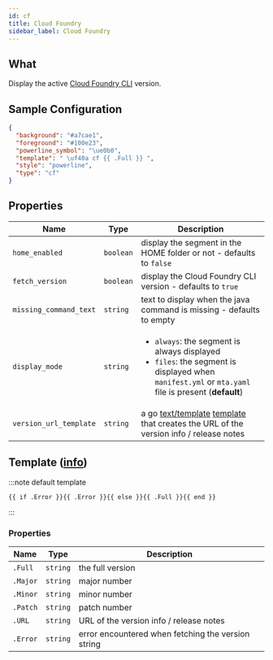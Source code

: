 ```yaml
---
id: cf
title: Cloud Foundry
sidebar_label: Cloud Foundry
---
```


## What

Display the active [Cloud Foundry CLI][cloud-foundry] version.

## Sample Configuration

```json
{
  "background": "#a7cae1",
  "foreground": "#100e23",
  "powerline_symbol": "\ue0b0",
  "template": " \uf40a cf {{ .Full }} ",
  "style": "powerline",
  "type": "cf"
}
```

## Properties

| Name                   | Type      | Description                                                                                                                                                           |
| ---------------------- | --------- | --------------------------------------------------------------------------------------------------------------------------------------------------------------------- |
| `home_enabled`         | `boolean` | display the segment in the HOME folder or not - defaults to `false`                                                                                                   |
| `fetch_version`        | `boolean` | display the Cloud Foundry CLI version - defaults to `true`                                                                                                            |
| `missing_command_text` | `string`  | text to display when the java command is missing - defaults to empty                                                                                                  |
| `display_mode`         | `string`  | <ul><li>`always`: the segment is always displayed</li><li>`files`: the segment is displayed when `manifest.yml` or `mta.yaml` file is present (**default**)</li></ul> |
| `version_url_template` | `string`  | a go [text/template][go-text-template] [template][templates] that creates the URL of the version info / release notes                                                 |

## Template ([info][templates])

:::note default template

```template
{{ if .Error }}{{ .Error }}{{ else }}{{ .Full }}{{ end }}
```

:::

### Properties

| Name     | Type     | Description                                        |
| -------- | -------- | -------------------------------------------------- |
| `.Full`  | `string` | the full version                                   |
| `.Major` | `string` | major number                                       |
| `.Minor` | `string` | minor number                                       |
| `.Patch` | `string` | patch number                                       |
| `.URL`   | `string` | URL of the version info / release notes            |
| `.Error` | `string` | error encountered when fetching the version string |

[go-text-template]: https://golang.org/pkg/text/template/
[templates]: /docs/configuration/templates
[cloud-foundry]: https://github.com/cloudfoundry/cli
